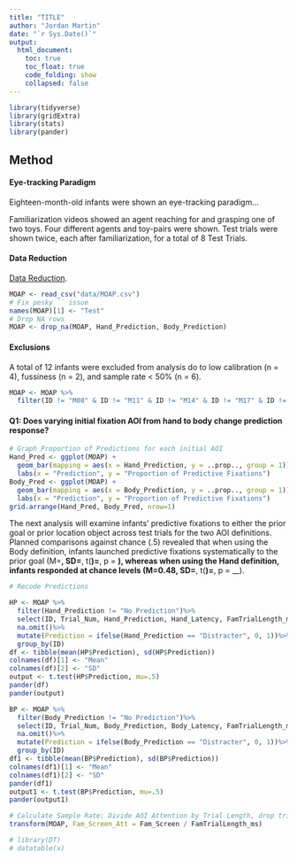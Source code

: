 ```yaml
---
title: "TITLE"
author: "Jordan Martin"
date: "`r Sys.Date()`"
output:
  html_document:
    toc: true
    toc_float: true
    code_folding: show
    collapsed: false
---
```


```r
library(tidyverse)
library(gridExtra)
library(stats)
library(pander)
```

## Method

#### Eye-tracking Paradigm

Eighteen-month-old infants were shown an eye-tracking paradigm... 
  
Familiarization videos showed an agent reaching for and grasping one of two toys. Four different agents and toy-pairs were shown. Test trials were shown twice, each after familiarization, for a total of 8 Test Trials.

#### Data Reduction

[Data Reduction](Tidying.html).


```r
MOAP <- read_csv("data/MOAP.csv")
# Fix pesky `` issue
names(MOAP)[1] <- "Test"
# Drop NA rows
MOAP <- drop_na(MOAP, Hand_Prediction, Body_Prediction)
```

#### Exclusions

A total of 12 infants were excluded from analysis do to low calibration (n = 4), fussiness (n = 2), and sample rate < 50% (n = 6).

```r
MOAP <- MOAP %>%
  filter(ID != "M08" & ID != "M11" & ID != "M14" & ID != "M17" & ID != "M18" & ID != "M25" & ID != "M26" & ID != "M27" & ID != "M30" & ID != "M31"  & ID != "M32"  & ID != "M33")
```

#### Q1: Does varying initial fixation AOI from hand to body change prediction response?

```r
# Graph Proportion of Predictions for each initial AOI
Hand_Pred <- ggplot(MOAP) +
  geom_bar(mapping = aes(x = Hand_Prediction, y = ..prop.., group = 1)) +
  labs(x = "Prediction", y = "Proportion of Predictive Fixations")
Body_Pred <- ggplot(MOAP) +
  geom_bar(mapping = aes(x = Body_Prediction, y = ..prop.., group = 1)) +
  labs(x = "Prediction", y = "Proportion of Predictive Fixations")
grid.arrange(Hand_Pred, Body_Pred, nrow=1)
```

The next analysis will examine infants’ predictive fixations to either the prior goal or prior location object across test trials for the two AOI definitions. Planned comparisons against chance (.5) revealed that when using the Body definition, infants launched predictive fixations systematically to the prior goal (M=__, SD=__, t(__)=__, p = __), whereas when using the Hand definition, infants responded at chance levels (M=0.48, SD=__, t(__)=__, p = __).

```r
# Recode Predictions

HP <- MOAP %>%
  filter(Hand_Prediction != "No Prediction")%>%
  select(ID, Trial_Num, Hand_Prediction, Hand_Latency, FamTrialLength_ms, Fam_Screen)%>%
  na.omit()%>%
  mutate(Prediction = ifelse(Hand_Prediction == "Distracter", 0, 1))%>%
  group_by(ID)
df <- tibble(mean(HP$Prediction), sd(HP$Prediction))
colnames(df)[1] <- "Mean"
colnames(df)[2] <- "SD"
output <- t.test(HP$Prediction, mu=.5)
pander(df)
pander(output)

BP <- MOAP %>%
  filter(Body_Prediction != "No Prediction")%>%
  select(ID, Trial_Num, Body_Prediction, Body_Latency, FamTrialLength_ms, Fam_Screen)%>%
  na.omit()%>%
  mutate(Prediction = ifelse(Body_Prediction == "Distracter", 0, 1))%>%
  group_by(ID)
df1 <- tibble(mean(BP$Prediction), sd(BP$Prediction))
colnames(df1)[1] <- "Mean"
colnames(df1)[2] <- "SD"
pander(df1)
output1 <- t.test(BP$Prediction, mu=.5)
pander(output1)
```


```r


# Calculate Sample Rate: Divide AOI Attention by Trial Length, drop trial length variables
transform(MOAP, Fam_Screen_Att = Fam_Screen / FamTrialLength_ms)
```

```r
# library(DT)
# datatable(x)
```


